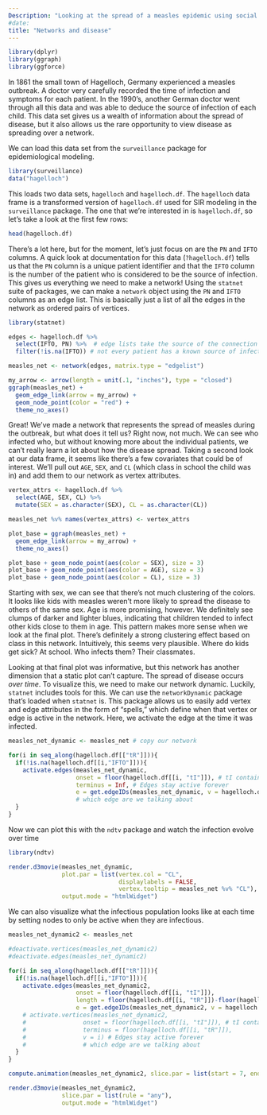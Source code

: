 ```yaml
---
Description: "Looking at the spread of a measles epidemic using social networks."
#date:
title: "Networks and disease"
---
```


```r
library(dplyr)
library(ggraph)
library(ggforce)
```

In 1861 the small town of Hagelloch, Germany experienced a measles outbreak. A doctor very carefully recorded the time of infection and symptoms for each patient. In the 1990's, another German doctor went through all this data and was able to deduce the source of infection of each child. This data set gives us a wealth of information about the spread of disease, but it also allows us the rare opportunity to view disease as spreading over a network.

We can load this data set from the `surveillance` package for epidemiological modeling.

```r
library(surveillance)
data("hagelloch")
```

This loads two data sets, `hagelloch` and `hagelloch.df`. The `hagelloch` data frame is a transformed version of `hagelloch.df` used for SIR modeling in the `surveillance` package. The one that we're interested in is `hagelloch.df`, so let's take a look at the first few rows:

```r
head(hagelloch.df)
```

There's a lot here, but for the moment, let's just focus on are the `PN` and `IFTO` columns. A quick look at documentation for this data (`?hagelloch.df`) tells us that the `PN` column is a unique patient identifier and that the `IFTO` column is the number of the patient who is considered to be the source of infection. This gives us everything we need to make a network! Using the `statnet` suite of packages, we can make a `network` object using the `PN` and `IFTO` columns as an edge list. This is basically just a list of all the edges in the network as ordered pairs of vertices.

```r
library(statnet)

edges <- hagelloch.df %>% 
  select(IFTO, PN) %>%  # edge lists take the source of the connection first
  filter(!is.na(IFTO)) # not every patient has a known source of infection

measles_net <- network(edges, matrix.type = "edgelist")

my_arrow <- arrow(length = unit(.1, "inches"), type = "closed")
ggraph(measles_net) +
  geom_edge_link(arrow = my_arrow) +
  geom_node_point(color = "red") +
  theme_no_axes()
```

Great! We've made a network that represents the spread of measles during the outbreak, but what does it tell us? Right now, not much. We can see who infected who, but without knowing more about the individual patients, we can't really learn a lot about how the disease spread. Taking a second look at our data frame, it seems like there's a few covariates that could be of interest. We'll pull out `AGE`, `SEX`, and `CL` (which class in school the child was in) and add them to our network as vertex attributes.

```r
vertex_attrs <- hagelloch.df %>% 
  select(AGE, SEX, CL) %>% 
  mutate(SEX = as.character(SEX), CL = as.character(CL))

measles_net %v% names(vertex_attrs) <- vertex_attrs

plot_base = ggraph(measles_net) +
  geom_edge_link(arrow = my_arrow) +
  theme_no_axes()

plot_base + geom_node_point(aes(color = SEX), size = 3)
plot_base + geom_node_point(aes(color = AGE), size = 3)
plot_base + geom_node_point(aes(color = CL), size = 3)
```

Starting with sex, we can see that there's not much clustering of the colors. It looks like kids with measles weren't more likely to spread the disease to others of the same sex. Age is more promising, however. We definitely see clumps of darker and lighter blues, indicating that children tended to infect other kids close to them in age. This pattern makes more sense when we look at the final plot. There's definitely a strong clustering effect based on class in this network. Intuitively, this seems very plausible. Where do kids get sick? At school. Who infects them? Their classmates.

Looking at that final plot was informative, but this network has another dimension that a static plot can't capture. The spread of disease occurs *over time*. To visualize this, we need to make our network dynamic. Luckily, `statnet` includes tools for this. We can use the `networkDynamic` package that's loaded when `statnet` is. This package allows us to easily add vertex and edge attributes in the form of "spells," which define when that vertex or edge is active in the network. Here, we activate the edge at the time it was infected.

```r
measles_net_dynamic <- measles_net # copy our network

for(i in seq_along(hagelloch.df[["tR"]])){
  if(!is.na(hagelloch.df[[i,"IFTO"]])){
    activate.edges(measles_net_dynamic, 
                   onset = floor(hagelloch.df[[i, "tI"]]), # tI contains jittered time of infection
                   terminus = Inf, # Edges stay active forever
                   e = get.edgeIDs(measles_net_dynamic, v = hagelloch.df[[i,"IFTO"]], alter = i)) 
                   # which edge are we talking about
  }
}
```

Now we can plot this with the `ndtv` package and watch the infection evolve over time

```r
library(ndtv)

render.d3movie(measles_net_dynamic,
               plot.par = list(vertex.col = "CL", 
                               displaylabels = FALSE,
                               vertex.tooltip = measles_net %v% "CL"),
               output.mode = "htmlWidget")

```

We can also visualize what the infectious population looks like at each time by setting nodes to only be active when they are infectious.

```r
measles_net_dynamic2 <- measles_net

#deactivate.vertices(measles_net_dynamic2)
#deactivate.edges(measles_net_dynamic2)

for(i in seq_along(hagelloch.df[["tR"]])){
  if(!is.na(hagelloch.df[[i,"IFTO"]])){
    activate.edges(measles_net_dynamic2,
                   onset = floor(hagelloch.df[[i, "tI"]]),
                   length = floor(hagelloch.df[[i, "tR"]])-floor(hagelloch.df[[i, "tI"]]),
                   e = get.edgeIDs(measles_net_dynamic2, v = hagelloch.df[[i,"IFTO"]], alter = i))
    # activate.vertices(measles_net_dynamic2, 
    #                onset = floor(hagelloch.df[[i, "tI"]]), # tI contains jittered time of infection
    #                terminus = floor(hagelloch.df[[i, "tR"]]),
    #                v = i) # Edges stay active forever
    #                # which edge are we talking about
  }
}

compute.animation(measles_net_dynamic2, slice.par = list(start = 7, end = 45, interval = 1, aggregate.dur = 1, rule = "latest"))

render.d3movie(measles_net_dynamic2,
               slice.par = list(rule = "any"),
               output.mode = "htmlWidget")
```

